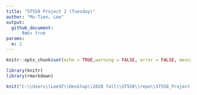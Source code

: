```yaml
---
title: "ST558 Project 2 (Tuesday)"
author: "Mu-Tien, Lee"
output: 
  github_document:
      toc: true
params:
  w: 2
---
```

```r
knitr::opts_chunk$set(echo = TRUE,warning = FALSE, error = FALSE, message=FALSE)
```

```r

library(knitr)
library(rmarkdown)

knit("C:\\Users\\LeeSF\\Desktop\\2020 fall\\ST558\\repo\\ST558_Project-2\\ST558_project2_Monday.Rmd",output = "Tuesday.md")

```

